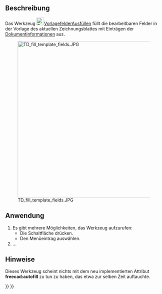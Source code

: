 <languages/>

{{Docnav/de
|[[TechDraw_PageTemplate/de|Seitenvorlage]]
|[[TechDraw_RedrawPage/de|SeiteNeuZeichnen]]
|[[TechDraw_Workbench/de|TechDraw]]
|IconL=TechDraw_PageTemplate.svg
|IconR=TechDraw_RedrawPage.svg
|IconC=Workbench_TechDraw.svg
}}

{{GuiCommand/de
|Name=TechDraw FillTemplateFields
|Name/de=TechDraw VorlagefelderAusfüllen
|MenuLocation=TechDraw → Seite → Vorlagenfelder aktualisieren
|Workbenches=[[TechDraw_Workbench/de|TechDraw]]
|Version=1.0
|SeeAlso=
}}

<span id="Description"></span>
==Beschreibung==

Das Werkzeug [[Image:TechDraw_FillTemplateFields.svg|24px]][[TechDraw_FillTemplateFields/de|VorlagefelderAusfüllen]] füllt die bearbeitbaren Felder in der Vorlage des aktuellen Zeichnungsblattes mit Einträgen der [[Std_ProjectInfo/de|Dokumentinformationen]] aus.

<div lang="en" dir="ltr" class="mw-content-ltr">
[[Image:TD_fill_template_fields.JPG|500px]]
</div>

<span id="Usage"></span>
==Anwendung==

<div class="mw-translate-fuzzy">
# Es gibt mehrere Möglichkeiten, das Werkzeug aufzurufen:
#* Die Schaltfläche {{Button|[[Image:TechDraw_FillTemplateFields.svg|16px]] [[TechDraw_FillTemplateFields/de|Vorlagenfelder aktualisieren]]}} drücken.
#* Den Menüeintrag {{MenuCommand|TechDraw → Seite → [[Image:TechDraw_FillTemplateFields.svg|16px]] Vorlagenfelder aktualisieren}} auswählen.
# ...
</div>

<span id="Notes"></span>
==Hinweise==

<div class="mw-translate-fuzzy">
Dieses Werkzeug scheint nichts mit dem neu implementierten Attribut '''freecad:autofill''' zu tun zu haben, das etwa zur selben Zeit auftauchte.
</div>


{{Docnav/de
|[[TechDraw_PageTemplate/de|Seitenvorlage]]
|[[TechDraw_RedrawPage/de|SeiteNeuZeichnen]]
|[[TechDraw_Workbench/de|TechDraw]]
|IconL=TechDraw_PageTemplate.svg
|IconR=TechDraw_RedrawPage.svg
|IconC=Workbench_TechDraw.svg
}}

{{TechDraw Tools navi{{#translation:}}}}
{{Userdocnavi{{#translation:}}}}
{{clear}}
